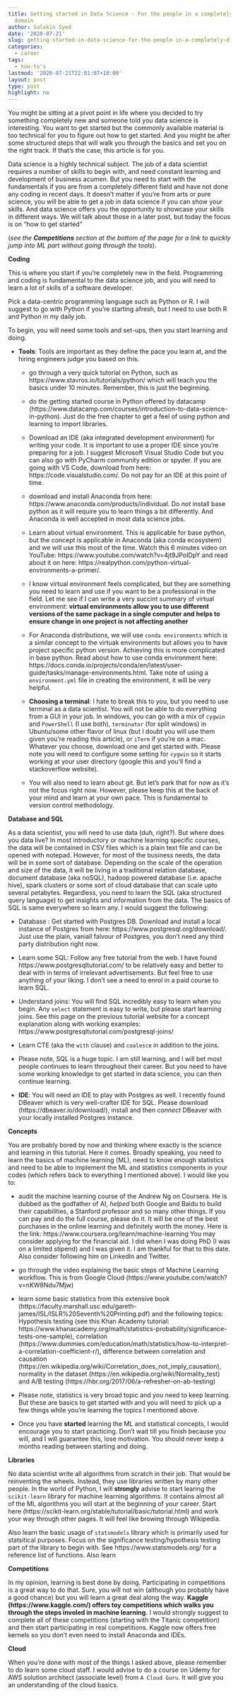 ```yaml
---
title: Getting started in Data Science - For the people in a completely different
  domain
author: Salekin Syed
date: '2020-07-21'
slug: getting-started-in-data-science-for-the-people-in-a-completely-different-domain
categories:
  - career
tags:
  - how-to's
lastmod: '2020-07-21T22:01:07+10:00'
layout: post
type: post
highlight: no
---
```

You might be sitting at a pivot point in life where you decided to try something completely new and someone told you data science is interesting. You want to get started but the commonly available material is too technical for you to figure out how to get started. And you might be after some structured steps that will walk you through the basics and set you on the right track. If that's the case, this article is for you.

Data science is a highly technical subject. The job of a data scientist requires a number of skills to begin with, and need constant learning and development of business acumen. But you need to start with the fundamentals if you are from a completely different field and have not done any coding in recent days. It doesn't matter if you're from arts or pure science, you will be able to get a job in data science if you can show your skills. And data science offers you the opportunity to showcase your skills in different ways. We will talk about those in a later post, but today the focus is on "how to get started"

(*see the **Competitions** section at the bottom of the page for a link to quickly jump into ML part without going through the tools*).

**Coding**

This is where you start if you're completely new in the field. Programming and coding is fundamental to the data science job, and you will need to learn a lot of skills of a software developer. 

Pick a data-centric programming language such as Python or R. I will suggest to go with Python if you're starting afresh, but I need to use both R and Python in my daily job.

To begin, you will need some tools and set-ups, then you start learning and doing.

* __Tools__: Tools are important as they define the pace you learn at, and the hiring engineers judge you based on this. 

  * go through a very quick tutorial on Python, such as https://www.stavros.io/tutorials/python/ which will teach you the basics under 10 minutes. Remember, this is just the beginning. 
  
  * do the getting started course in Python offered by datacamp (https://www.datacamp.com/courses/introduction-to-data-science-in-python). Just do the free chapter to get a feel of using python and learning to import libraries. 
  
  * Download an IDE (aka integrated development environment) for writing your code. It is important to use a proper IDE since you're preparing for a job. I suggest Microsoft Visual Studio Code but you can also go with PyCharm community edition or spyder. If you are going with VS Code, download from here: https://code.visualstudio.com/. Do not pay for an IDE at this point of time.
  
  * download and install Anaconda from here: https://www.anaconda.com/products/individual. Do *not* install base python as it will require you to learn things a bit differently. And Anaconda is well accepted in most data science jobs.
  
  * Learn about virtual environment. This is applicable for base python, but the concept is applicable in Anaconda (aka conda ecosystem) and we will use this most of the time. Watch this 6 minutes video on YouTube: https://www.youtube.com/watch?v=4jt9JPoIDpY and read about it on here: https://realpython.com/python-virtual-environments-a-primer/. 
  
  * I know virtual environment feels complicated, but they are something you need to learn and use if you want to be a professional in the field. Let me see if I can write a very succint summary of virtual environment: __virtual environments allow you to use different versions of the same package in a single computer and helps to ensure change in one project is not affecting another__
  
  * For Anaconda distributions, we will use `conda environments` which is a similar concept to the virtuak environments but allows you to have project specific python version. Achieving this is more complicated in base python. Read about how to use conda environment here: https://docs.conda.io/projects/conda/en/latest/user-guide/tasks/manage-environments.html. Take note of using a `environment.yml` file in creating the environment, it will be very helpful.
  
  * __Choosing a terminal__: I hate to break this to you, but you need to use terminal as a data scientist. You will not be able to do everything from a GUI in your job. In windows, you can go with a mix of `cygwin` and `PowerShell` (I use both), `terminator` (for split windows) in Ubuntu/some other flavor of linux (but I doubt you will use them given you're reading this article), or `iTerm` if you're on a mac. Whatever you choose, download one and get started with. Please note you will need to configure some setting for `cygwin` so it starts working at your user directory (google this and you'll find a stackoverflow website).
  
  * You will also need to learn about git. But let's park that for now as it's not the focus right now. However, please keep this at the back of your mind and learn at your own pace. This is fundamental to version control methodology.
  

**Database and SQL** 

As a data scientist, you will need to use data (duh, right?). But where does you data live? In most introductory or machine learning specific courses, the data will be contained in CSV files which is a plain text file and can be opened with notepad. However, for most of the business needs, the data will be in some sort of database. Depending on the scale of the operation and size of the data, it will be living in a traditional relation database, document database (aka noSQL), hadoop powered database (i.e. apache hive), spark clusters or some sort of cloud database that can scale upto several petabytes. Regardless, you need to learn the SQL (aka structured query language) to get insights and information from the data. The basics of SQL is same everywhere so learn any. I would suggest the following:

  * Database : Get started with Postgres DB. Download and install a local instance of Postgres from here: https://www.postgresql.org/download/. Just use the plain, vaniall falvour of Postgres, you don't need any third party distribution right now.
  
  * Learn some SQL: Follow any free tutorial from the web. I have found https://www.postgresqltutorial.com/ to be relatively easy and better to deal with in terms of irrelevant advertisements. But feel free to use anything of your liking. I don't see a need to enrol in a paid course to learn SQL. 
  
  * Understand joins: You will find SQL incredibly easy to learn when you begin. Any `select` statement is easy to write, but please start learning joins. See this page on the previous tutorial website for a concept explanation along with working examples: https://www.postgresqltutorial.com/postgresql-joins/
  
  * Learn CTE (aka the `with` clause) and `coalesce` in addition to the joins.
  
  * Please note, SQL is a huge topic. I am still learning, and I will bet most people continues to learn throughout their career. But you need to have some working knowledge to get started in data science, you can then continue learning.
  
  * __IDE__: You will need an IDE to play with Postgres as well. I recently found DBeaver which is very well-crafter IDE for SQL. Please download (https://dbeaver.io/download/), install and then *connect* DBeaver with your locally installed Postgres instance. 
  

**Concepts**

You are probably bored by now and thinking where exactly is the science and learning in this tutorial. Here it comes. Broadly speaking, you need to learn the basics of machine learning (ML), need to know enough statistics and need to be able to implement the ML and statistics components in your codes (which refers back to everything I mentioned above). I would like you to:

  
  * audit the machine learning course of the Andrew Ng on Coursera. He is dubbed as the godfather of AI, *helped* both Google and Baidu to build their capabilities, a Stanford professor and so many other things. If you can pay and do the full course, please do it. It will be one of the best purchases in the online learning and definitely worth the money.  Here is the link: https://www.coursera.org/learn/machine-learning You may consider applying for the financial aid. I did when I was doing PhD (I was on a limited stipend) and I was given it. I am thankful for that to this date. Also consider following him on LinkedIn and Twitter.
  
  * go through the video explaining the basic steps of Machine Learning workflow. This is from Google Cloud (https://www.youtube.com/watch?v=nKW8Ndu7Mjw)
  
  * learn some basic statistics from this extensive book (https://faculty.marshall.usc.edu/gareth-james/ISL/ISLR%20Seventh%20Printing.pdf) and the following topics: Hypothesis testing (see this Khan Academy tutorial: https://www.khanacademy.org/math/statistics-probability/significance-tests-one-sample), correlation (https://www.dummies.com/education/math/statistics/how-to-interpret-a-correlation-coefficient-r/), difference between correlation and causation (https://en.wikipedia.org/wiki/Correlation_does_not_imply_causation), normality in the dataset (https://en.wikipedia.org/wiki/Normality_test) and A/B testing (https://hbr.org/2017/06/a-refresher-on-ab-testing)
  
  * Please note, statistics is very broad topic and you need to keep learning. But these are basics to get started with and you will need to pick up a few things while you're learning the topics I mentioned above.
  
  * Once you have __started__ learning the ML and statistical concepts, I would encourage you to start practicing. Don't wait till you finish because you will, and I will guarantee this, lose motivation. You should never keep a months reading between starting and doing. 
  

**Libraries**

No data scientist write all algorithms from scratch in their job. That would be reinventing the wheels. Instead, they use libraries written by many other people. In the world of Python, I will __strongly__ advise to start learing the `scikit-learn` library for machine learning algorithms. It contains almost all of the ML algorithms you will start at the beginning of your career. Start here (https://scikit-learn.org/stable/tutorial/basic/tutorial.html) and work your way through other pages. It will feel like browing through Wikipedia.

Also learn the basic usage of `statsmodels` library which is primarily used for statsitical purposes. Focus on the significance testing/hypothesis testing part of the library to begin with. See https://www.statsmodels.org/ for a reference list of functions.
Also learn 

**Competitions**

In my opinion, learning is best done by doing. Participating in competitions is a great way to do that. Sure, you will not win (although you probably have a good chance) but you will learn a great deal along the way. __Kaggle (https://www.kaggle.com/) offers toy competitions which walks you through the steps involed in machine learning.__ I would strongly suggest to complete all of these competitions (starting with the Titanic competition)  and then start participating in real competitions. Kaggle now offers free kernels so you don't even need to install Anaconda and IDEs.


**Cloud**

When you're done with most of the things I asked above, please remember to do learn some cloud staff. I would advise to do a course on Udemy for AWS solution architect (associate level) from `A Cloud Guru`. It will give you an understanding of the cloud basics. 

